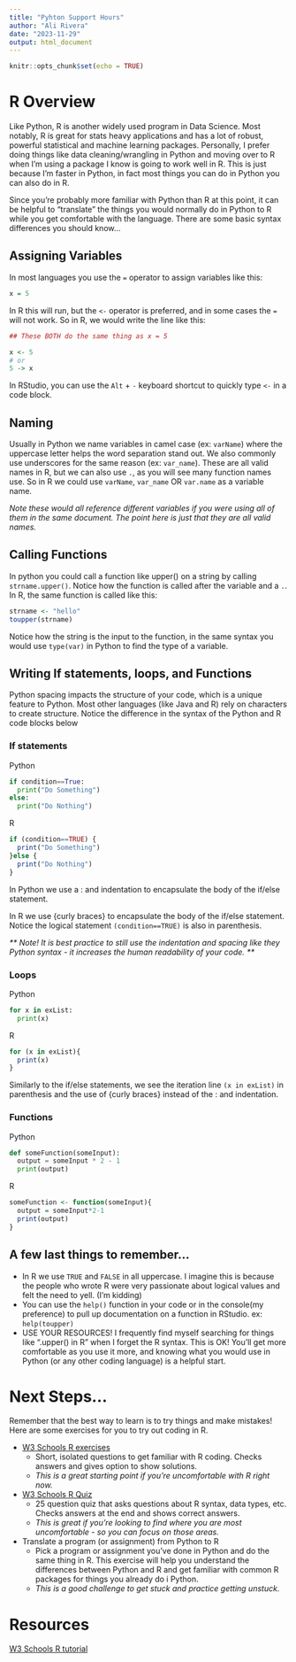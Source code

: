 ```yaml
---
title: "Pyhton Support Hours"
author: "Ali Rivera"
date: "2023-11-29"
output: html_document
---
```


```r
knitr::opts_chunk$set(echo = TRUE)
```

# R Overview

Like Python, R is another widely used program in Data Science. Most notably, R is great for stats heavy applications and has a lot of robust, powerful statistical and machine learning packages. Personally, I prefer doing things like data cleaning/wrangling in Python and moving over to R when I'm using a package I know is going to work well in R. This is just because I'm faster in Python, in fact most things you can do in Python you can also do in R.

Since you're probably more familiar with Python than R at this point, it can be helpful to "translate" the things you would normally do in Python to R while you get comfortable with the language. There are some basic syntax differences you should know...

## Assigning Variables

In most languages you use the `=` operator to assign variables like this:

```r
x = 5
```

In R this will run, but the `<-` operator is preferred, and in some cases the `=` will not work. So in R, we would write the line like this:

```r
## These BOTH do the same thing as x = 5

x <- 5
# or
5 -> x 
```

In RStudio, you can use the `Alt` + `-` keyboard shortcut to quickly type `<-` in a code block.

## Naming

Usually in Python we name variables in camel case (ex: `varName`) where the uppercase letter helps the word separation stand out. We also commonly use underscores for the same reason (ex: `var_name`). These are all valid names in R, but we can also use `.`, as you will see many function names use. So in R we could use `varName`, `var_name` OR `var.name` as a variable name.

*Note these would all reference different variables if you were using all of them in the same document. The point here is just that they are all valid names.*

## Calling Functions

In python you could call a function like upper() on a string by calling `strname.upper()`. Notice how the function is called after the variable and a `.`. In R, the same function is called like this:

```r
strname <- "hello"
toupper(strname)
```

Notice how the string is the input to the function, in the same syntax you would use `type(var)` in Python to find the type of a variable.

## Writing If statements, loops, and Functions

Python spacing impacts the structure of your code, which is a unique feature to Python. Most other languages (like Java and R) rely on characters to create structure. Notice the difference in the syntax of the Python and R code blocks below

### If statements

Python

```python
if condition==True:
  print("Do Something")
else:
  print("Do Nothing")
```

R

```r
if (condition==TRUE) {
  print("Do Something")
}else {
  print("Do Nothing")
}
```

In Python we use a : and indentation to encapsulate the body of the if/else statement.

In R we use {curly braces} to encapsulate the body of the if/else statement. Notice the logical statement `(condition==TRUE)` is also in parenthesis.

*\*\* Note! It is best practice to still use the indentation and spacing like they Python syntax - it increases the human readability of your code. \*\**

### Loops

Python

```python
for x in exList:
  print(x)
```

R

```r
for (x in exList){
  print(x)
}
```

Similarly to the if/else statements, we see the iteration line `(x in exList)` in parenthesis and the use of {curly braces} instead of the : and indentation.

### Functions

Python

```python
def someFunction(someInput):
  output = someInput * 2 - 1
  print(output)
```

R

```r
someFunction <- function(someInput){
  output = someInput*2-1
  print(output)
}
```

## A few last things to remember...

-   In R we use `TRUE` and `FALSE` in all uppercase. I imagine this is because the people who wrote R were very passionate about logical values and felt the need to yell. (I'm kidding)
-   You can use the `help()` function in your code or in the console(my preference) to pull up documentation on a function in RStudio. ex: `help(toupper)`
-   USE YOUR RESOURCES! I frequently find myself searching for things like ".upper() in R" when I forget the R syntax. This is OK! You'll get more comfortable as you use it more, and knowing what you would use in Python (or any other coding language) is a helpful start.

# Next Steps...

Remember that the best way to learn is to try things and make mistakes! Here are some exercises for you to try out coding in R.

-   [W3 Schools R exercises](https://www.w3schools.com/r/exercise.asp?filename=exercise_syntax1)
    -   Short, isolated questions to get familiar with R coding. Checks answers and gives option to show solutions.
    -   *This is a great starting point if you're uncomfortable with R right now.*
-   [W3 Schools R Quiz](https://www.w3schools.com/quiztest/quiztest.asp?qtest=R)
    -   25 question quiz that asks questions about R syntax, data types, etc. Checks answers at the end and shows correct answers.
    -   *This is great if you're looking to find where you are most uncomfortable - so you can focus on those areas.*
-   Translate a program (or assignment) from Python to R
    -   Pick a program or assignment you've done in Python and do the same thing in R. This exercise will help you understand the differences between Python and R and get familiar with common R packages for things you already do i Python.
    -   *This is a good challenge to get stuck and practice getting unstuck.*

# Resources

[W3 Schools R tutorial](https://www.w3schools.com/r/default.asp)
